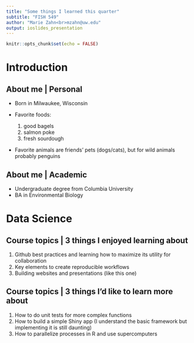 ```yaml
---
title: "Some things I learned this quarter"
subtitle: "FISH 549"
author: "Marie Zahn<br>mzahn@uw.edu"
output: ioslides_presentation
---
```


```r
knitr::opts_chunk$set(echo = FALSE)
```

# Introduction

## About me | Personal

- Born in Milwaukee, Wisconsin
- Favorite foods: 

  1. good bagels
  2. salmon poke
  3. fresh sourdough
- Favorite animals are friends' pets (dogs/cats), but for wild animals probably penguins

## About me | Academic

- Undergraduate degree from Columbia University
- BA in Environmental Biology

# Data Science

## Course topics | 3 things I enjoyed learning about

1. Github best practices and learning how to maximize its utility for collaboration
2. Key elements to create reproducible workflows 
3. Building websites and presentations (like this one)

## Course topics | 3 things I’d like to learn more about

1. How to do unit tests for more complex functions
2. How to build a simple Shiny app (I understand the basic framework but implementing it is still daunting)
3. How to parallelize processes in R and use supercomputers

## {data-background=Iceberg_image.jpg data-background-size=cover}
